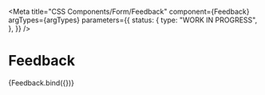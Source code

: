 
<Meta
  title="CSS Components/Form/Feedback"
  component={Feedback}
  argTypes={argTypes}
  parameters={{
    status: {
      type: "WORK IN PROGRESS",
    },
  }}
/>

# Feedback

<Canvas>
  <Story name="Feedback" args={defaultArgs}>
    {Feedback.bind({})}
  </Story>
</Canvas>

<ArgsTable story="Feedback" />
